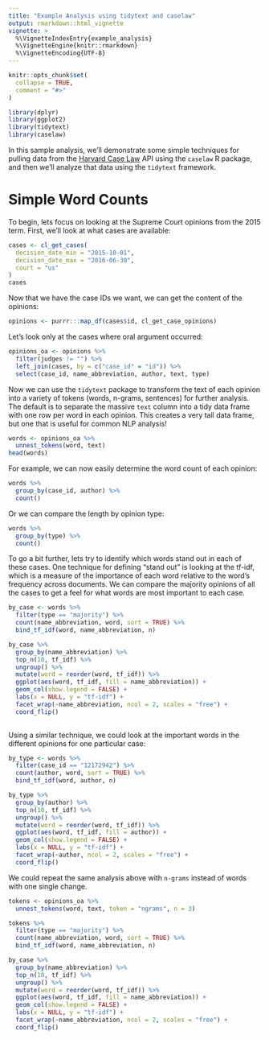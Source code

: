 ```yaml
---
title: "Example Analysis using tidytext and caselaw"
output: rmarkdown::html_vignette
vignette: >
  %\VignetteIndexEntry{example_analysis}
  %\VignetteEngine{knitr::rmarkdown}
  %\VignetteEncoding{UTF-8}
---
```


```r
knitr::opts_chunk$set(
  collapse = TRUE,
  comment = "#>"
)
```

```r
library(dplyr)
library(ggplot2)
library(tidytext)
library(caselaw)
```

In this sample analysis, we'll demonstrate some simple techniques for pulling data from the [Harvard Case Law](https://case.law) API using the `caselaw` R package, and then we'll analyze that data using the `tidytext` framework. 

# Simple Word Counts

To begin, lets focus on looking at the Supreme Court opinions from the 2015 term. First, we'll look at what cases are available:

```r
cases <- cl_get_cases(
  decision_date_min = "2015-10-01",
  decision_date_max = "2016-06-30",
  court = "us"
)
cases
```

Now that we have the case IDs we want, we can get the content of the opinions:

```r
opinions <- purrr:::map_df(cases$id, cl_get_case_opinions)
```

Let's look only at the cases where oral argument occurred:

```r
opinions_oa <- opinions %>% 
  filter(judges != "") %>% 
  left_join(cases, by = c("case_id" = "id")) %>% 
  select(case_id, name_abbreviation, author, text, type)
```

Now we can use the `tidytext` package to transform the text of each opinion into a variety of tokens (words, n-grams, sentences) for further analysis. The default is to separate the massive `text` column into a tidy data frame with one row per word in each opinion. This creates a very tall data frame, but one that is useful for common NLP analysis!

```r
words <- opinions_oa %>% 
  unnest_tokens(word, text)
head(words)
```

For example, we can now easily determine the word count of each opinion:

```r
words %>% 
  group_by(case_id, author) %>% 
  count()
```
Or we can compare the length by opinion type:

```r
words %>% 
  group_by(type) %>% 
  count()
```

To go a bit further, lets try to identify which words stand out in each of these cases. One technique for defining "stand out" is looking at the tf-idf, which is a measure of the importance of each word relative to the word's frequency across documents. We can compare the majority opinions of all the cases to get a feel for what words are most important to each case.

```r
by_case <- words %>% 
  filter(type == "majority") %>% 
  count(name_abbreviation, word, sort = TRUE) %>% 
  bind_tf_idf(word, name_abbreviation, n)

by_case %>% 
  group_by(name_abbreviation) %>% 
  top_n(10, tf_idf) %>% 
  ungroup() %>%
  mutate(word = reorder(word, tf_idf)) %>%
  ggplot(aes(word, tf_idf, fill = name_abbreviation)) +
  geom_col(show.legend = FALSE) +
  labs(x = NULL, y = "tf-idf") +
  facet_wrap(~name_abbreviation, ncol = 2, scales = "free") +
  coord_flip()
  
```

Using a similar technique, we could look at the important words in the different opinions for one particular case:

```r
by_type <- words %>% 
  filter(case_id == "12172942") %>% 
  count(author, word, sort = TRUE) %>% 
  bind_tf_idf(word, author, n)

by_type %>% 
  group_by(author) %>% 
  top_n(10, tf_idf) %>% 
  ungroup() %>%
  mutate(word = reorder(word, tf_idf)) %>%
  ggplot(aes(word, tf_idf, fill = author)) +
  geom_col(show.legend = FALSE) +
  labs(x = NULL, y = "tf-idf") +
  facet_wrap(~author, ncol = 2, scales = "free") +
  coord_flip()
```

We could repeat the same analysis above with `n-grams` instead of words with one single change. 

```r
tokens <- opinions_oa %>% 
  unnest_tokens(word, text, token = "ngrams", n = 3)

tokens %>% 
  filter(type == "majority") %>% 
  count(name_abbreviation, word, sort = TRUE) %>% 
  bind_tf_idf(word, name_abbreviation, n)

by_case %>% 
  group_by(name_abbreviation) %>% 
  top_n(10, tf_idf) %>% 
  ungroup() %>%
  mutate(word = reorder(word, tf_idf)) %>%
  ggplot(aes(word, tf_idf, fill = name_abbreviation)) +
  geom_col(show.legend = FALSE) +
  labs(x = NULL, y = "tf-idf") +
  facet_wrap(~name_abbreviation, ncol = 2, scales = "free") +
  coord_flip()
  
```

